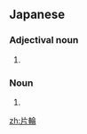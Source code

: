 ==Japanese==
{{ja-kanjitab|かた|わ|yomi=kun}}

===Adjectival noun===
{{ja-adj|infl=na|かたわ}}

# {{alternative form of|片端|lang=ja}}

===Noun===
{{ja-noun|かたわ}}

# {{alternative form of|片端|lang=ja}}

[[zh:片輪]]